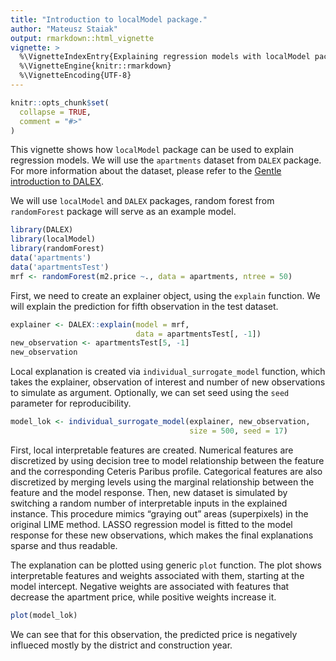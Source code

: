 ---
title: "Introduction to localModel package."
author: "Mateusz Staiak"
output: rmarkdown::html_vignette
vignette: >
  %\VignetteIndexEntry{Explaining regression models with localModel package}
  %\VignetteEngine{knitr::rmarkdown}
  %\VignetteEncoding{UTF-8}
---

```{r setup, include = FALSE}
knitr::opts_chunk$set(
  collapse = TRUE,
  comment = "#>"
)
```

This vignette shows how `localModel` package can be used to explain regression models.
We will use the `apartments` dataset from `DALEX` package.
For more information about the dataset, please refer to the [Gentle introduction to DALEX](https://pbiecek.github.io/DALEX_docs/).

We will use `localModel` and `DALEX` packages, random forest from `randomForest` package will serve as an example model.

```{r pkgs}
library(DALEX)
library(localModel)
library(randomForest)
data('apartments')
data('apartmentsTest')
mrf <- randomForest(m2.price ~., data = apartments, ntree = 50)
```


First, we need to create an explainer object, using the `explain` function.
We will explain the prediction for fifth observation in the test dataset.

```{r model}
explainer <- DALEX::explain(model = mrf,
                            data = apartmentsTest[, -1])
new_observation <- apartmentsTest[5, -1]
new_observation
```

Local explanation is created via `individual_surrogate_model` function, which takes the explainer, observation of interest and number of new observations to simulate as argument. Optionally, we can set seed using the `seed` parameter for reproducibility.

```{r explanation}
model_lok <- individual_surrogate_model(explainer, new_observation,
                                        size = 500, seed = 17)
```

First, local interpretable features are created. Numerical features are discretized by using decision tree to model relationship between the feature and the corresponding Ceteris Paribus profile.
Categorical features are also discretized by merging levels using the marginal relationship between the feature and the model response.
Then, new dataset is simulated by switching a random number of interpretable inputs in the explained instance.
This procedure mimics "graying out" areas (superpixels) in the original LIME method.
LASSO regression model is fitted to the model response for these new observations, which makes the final explanations sparse and thus readable.

The explanation can be plotted using generic `plot` function.
The plot shows interpretable features and weights associated with them, starting at the model intercept.
Negative weights are associated with features that decrease the apartment price, while positive weights increase it. 

```{r plot}
plot(model_lok)
```

We can see that for this observation, the predicted price is negatively influeced mostly by the district and construction year.
